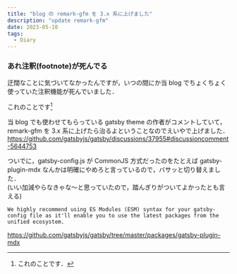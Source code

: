 ```yaml
---
title: "blog の remark-gfm を 3.x 系に上げました"
description: "update remark-gfm"
date: 2023-05-10
tags:
  - Diary
---
```


### あれ注釈(footnote)が死んでる

迂闊なことに気づいてなかったんですが，いつの間にか当 blog でちょくちょく使っていた注釈機能が死んでいました．  

これのことです[^1]

当 blog でも使わせてもらっている gatsby theme の作者がコメントしていて， remark-gfm を 3.x 系に上げたら治るよということなのでえいやで上げました．  
https://github.com/gatsbyjs/gatsby/discussions/37955#discussioncomment-5644753

ついでに，gatsby-config.js が CommonJS 方式だったのをたとえば gatsby-plugin-mdx なんかは明確にやめろと言っているので，バサッと切り替えました．  
(いい加減やらなきゃな〜と思っていたので，踏んぎりがついてよかったとも言える)

```
We highly recommend using ES Modules (ESM) syntax for your gatsby-config file as it'll enable you to use the latest packages from the unified ecosystem.
```
https://github.com/gatsbyjs/gatsby/tree/master/packages/gatsby-plugin-mdx



[^1]: これのことです．